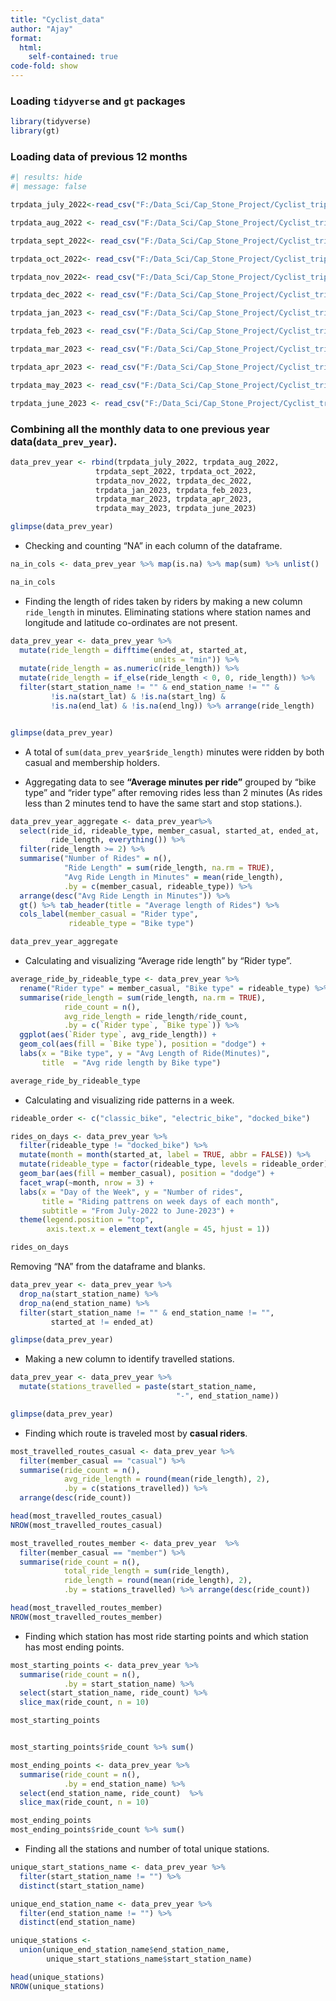---
title: "Cyclist_data"
author: "Ajay"
format: 
  html:
    self-contained: true
code-fold: show
---

### Loading `tidyverse` and `gt` packages

```{r loading packages}
library(tidyverse)
library(gt)
```


### Loading data of previous 12 months
```{r loading data}
#| results: hide
#| message: false

trpdata_july_2022<-read_csv("F:/Data_Sci/Cap_Stone_Project/Cyclist_trip_data/202207-divvy-tripdata/202207-divvy-tripdata.csv")

trpdata_aug_2022 <- read_csv("F:/Data_Sci/Cap_Stone_Project/Cyclist_trip_data/202208-divvy-tripdata/202208-divvy-tripdata.csv")

trpdata_sept_2022<- read_csv("F:/Data_Sci/Cap_Stone_Project/Cyclist_trip_data/202209-divvy-tripdata/202209-divvy-publictripdata.csv")

trpdata_oct_2022<- read_csv("F:/Data_Sci/Cap_Stone_Project/Cyclist_trip_data/202210-divvy-tripdata/202210-divvy-tripdata_raw.csv")

trpdata_nov_2022<- read_csv("F:/Data_Sci/Cap_Stone_Project/Cyclist_trip_data/202211-divvy-tripdata/202211-divvy-tripdata.csv")

trpdata_dec_2022 <- read_csv("F:/Data_Sci/Cap_Stone_Project/Cyclist_trip_data/202212-divvy-tripdata/202212-divvy-tripdata.csv")

trpdata_jan_2023 <- read_csv("F:/Data_Sci/Cap_Stone_Project/Cyclist_trip_data/202301-divvy-tripdata/202301-divvy-tripdata.csv")

trpdata_feb_2023 <- read_csv("F:/Data_Sci/Cap_Stone_Project/Cyclist_trip_data/202302-divvy-tripdata/202302-divvy-tripdata.csv")

trpdata_mar_2023 <- read_csv("F:/Data_Sci/Cap_Stone_Project/Cyclist_trip_data/202303-divvy-tripdata/202303-divvy-tripdata.csv")

trpdata_apr_2023 <- read_csv("F:/Data_Sci/Cap_Stone_Project/Cyclist_trip_data/202304-divvy-tripdata/202304-divvy-tripdata.csv")

trpdata_may_2023 <- read_csv("F:/Data_Sci/Cap_Stone_Project/Cyclist_trip_data/202305-divvy-tripdata/202305-divvy-tripdata.csv")

trpdata_june_2023 <- read_csv("F:/Data_Sci/Cap_Stone_Project/Cyclist_trip_data/202306-divvy-tripdata/202306-divvy-tripdata.csv")

```
### Combining all the monthly data to one previous year data(`data_prev_year`).

```{r Combining data}
data_prev_year <- rbind(trpdata_july_2022, trpdata_aug_2022,
                   trpdata_sept_2022, trpdata_oct_2022,
                   trpdata_nov_2022, trpdata_dec_2022,
                   trpdata_jan_2023, trpdata_feb_2023,
                   trpdata_mar_2023, trpdata_apr_2023,
                   trpdata_may_2023, trpdata_june_2023)

glimpse(data_prev_year)

```

-   Checking and counting "NA" in each column of the dataframe.
```{r}
na_in_cols <- data_prev_year %>% map(is.na) %>% map(sum) %>% unlist()

na_in_cols
```


-   Finding the length of rides taken by riders by making a new column `ride_length` in minutes. Eliminating stations where station names and longitude and latitude co-ordinates are not present.

```{r finding ride length}
data_prev_year <- data_prev_year %>% 
  mutate(ride_length = difftime(ended_at, started_at,
                                units = "min")) %>%
  mutate(ride_length = as.numeric(ride_length)) %>% 
  mutate(ride_length = if_else(ride_length < 0, 0, ride_length)) %>% 
  filter(start_station_name != "" & end_station_name != "" & 
         !is.na(start_lat) & !is.na(start_lng) &
         !is.na(end_lat) & !is.na(end_lng)) %>% arrange(ride_length)


glimpse(data_prev_year)
```
-   A total of `sum(data_prev_year$ride_length)` minutes were ridden by both casual and membership holders.

-   Aggregating data to see **"Average minutes per ride"** grouped by "bike type" and "rider type" after removing rides less than 2 minutes (As rides less than 2 minutes tend to have the same start and stop stations.).

```{r TB-Average minutes per ride}
data_prev_year_aggregate <- data_prev_year%>% 
  select(ride_id, rideable_type, member_casual, started_at, ended_at,
         ride_length, everything()) %>%
  filter(ride_length >= 2) %>% 
  summarise("Number of Rides" = n(), 
            "Ride Length" = sum(ride_length, na.rm = TRUE),
            "Avg Ride Length in Minutes" = mean(ride_length),
            .by = c(member_casual, rideable_type)) %>% 
  arrange(desc("Avg Ride Length in Minutes")) %>% 
  gt() %>% tab_header(title = "Average length of Rides") %>% 
  cols_label(member_casual = "Rider type",
             rideable_type = "Bike type")

data_prev_year_aggregate
```
-   Calculating and visualizing "Average ride length" by "Rider type".

```{r Plot-Average ride length}
average_ride_by_rideable_type <- data_prev_year %>%
  rename("Rider type" = member_casual, "Bike type" = rideable_type) %>% 
  summarise(ride_length = sum(ride_length, na.rm = TRUE),
            ride_count = n(),
            avg_ride_length = ride_length/ride_count,
            .by = c(`Rider type`, `Bike type`)) %>% 
  ggplot(aes(`Rider type`, avg_ride_length)) + 
  geom_col(aes(fill = `Bike type`), position = "dodge") + 
  labs(x = "Bike type", y = "Avg Length of Ride(Minutes)",
       title  = "Avg ride length by Bike type")

average_ride_by_rideable_type
```

-   Calculating and visualizing ride patterns in a week.

```{r plot-Riding pattrens in weekdays}
rideable_order <- c("classic_bike", "electric_bike", "docked_bike")

rides_on_days <- data_prev_year %>%
  filter(rideable_type != "docked_bike") %>%
  mutate(month = month(started_at, label = TRUE, abbr = FALSE)) %>% 
  mutate(rideable_type = factor(rideable_type, levels = rideable_order)) %>% ggplot(aes(wday(started_at, label = TRUE, abbr = FALSE))) + 
  geom_bar(aes(fill = member_casual), position = "dodge") +
  facet_wrap(~month, nrow = 3) + 
  labs(x = "Day of the Week", y = "Number of rides",
       title = "Riding pattrens on week days of each month",
       subtitle = "From July-2022 to June-2023") +
  theme(legend.position = "top",
        axis.text.x = element_text(angle = 45, hjust = 1))

rides_on_days
```

Removing "NA" from the dataframe and blanks.
```{r Removing NA & blanks}
data_prev_year <- data_prev_year %>%
  drop_na(start_station_name) %>% 
  drop_na(end_station_name) %>% 
  filter(start_station_name != "" & end_station_name != "",
         started_at != ended_at) 

glimpse(data_prev_year)

```


-   Making a new column to identify travelled stations.

```{r Creating travelled stations}
data_prev_year <- data_prev_year %>% 
  mutate(stations_travelled = paste(start_station_name, 
                                     "-", end_station_name))

glimpse(data_prev_year)
```

-   Finding which route is traveled most by **casual riders**.

```{r most travelled routes by casuals}
most_travelled_routes_casual <- data_prev_year %>%
  filter(member_casual == "casual") %>% 
  summarise(ride_count = n(),
            avg_ride_length = round(mean(ride_length), 2),
            .by = c(stations_travelled)) %>%
  arrange(desc(ride_count))

head(most_travelled_routes_casual)
NROW(most_travelled_routes_casual)
```

```{r most travelled route by members, echo=FALSE}
most_travelled_routes_member <- data_prev_year  %>%
  filter(member_casual == "member") %>% 
  summarise(ride_count = n(),
            total_ride_length = sum(ride_length),
            ride_length = round(mean(ride_length), 2),
            .by = stations_travelled) %>% arrange(desc(ride_count))

head(most_travelled_routes_member)
NROW(most_travelled_routes_member)
```
-   Finding which station has most ride starting points and which station has most ending points.

```{r staions with most starting and ending points}

most_starting_points <- data_prev_year %>% 
  summarise(ride_count = n(),
            .by = start_station_name) %>%
  select(start_station_name, ride_count) %>%
  slice_max(ride_count, n = 10)

most_starting_points


most_starting_points$ride_count %>% sum()

most_ending_points <- data_prev_year %>% 
  summarise(ride_count = n(),
            .by = end_station_name) %>%
  select(end_station_name, ride_count)  %>% 
  slice_max(ride_count, n = 10)

most_ending_points
most_ending_points$ride_count %>% sum()
```

-   Finding all the stations and number of total unique stations.
```{r finding unique stations}
unique_start_stations_name <- data_prev_year %>%
  filter(start_station_name != "") %>% 
  distinct(start_station_name)

unique_end_station_name <- data_prev_year %>%
  filter(end_station_name != "") %>% 
  distinct(end_station_name)

unique_stations <- 
  union(unique_end_station_name$end_station_name,
        unique_start_stations_name$start_station_name)

head(unique_stations)
NROW(unique_stations)
```

